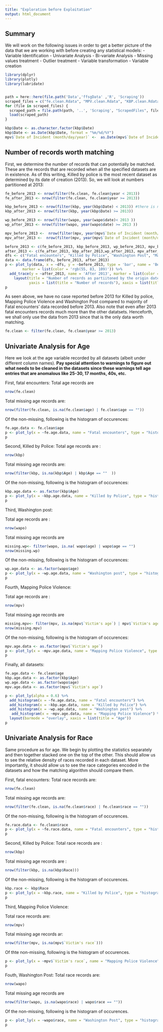 ```yaml
---
title: "Exploration before Exploitation"
output: html_document
---
```

## Summary ##
We will work on the following issues in order to get a
better picture of the data that we are working with before
creating any statistical models:
  - Variable Identification
  - Univariate Analysis
  - Bi-variate Analysis
  - Missing values treatment
  - Outlier treatment
  - Variable transformation
  - Variable creation

```r
library(dplyr)
library(plotly)
library(lubridate)


path = here::here(file.path('Data','ffsgData' ,'R', 'Scraping'))
scraped_files = c("fe.clean.Rdata", "MPV.clean.Rdata", "KBP.clean.Rdata", "WaPo.clean.Rdata")
for (file in scraped_files) {
  scraped_path = file.path(path, '..', 'Scraping', "ScrapedFiles", file)
  load(scraped_path)
}

kbp$Date <- as.character.factor(kbp$Date)
kbp$Date <- as.Date(kbp$Date, format = "%m/%d/%Y")
mpv$`Date of Incident (month/day/year)` <-  as.Date(mpv$`Date of Incident (month/day/year)`)


```

 
<!--  it is already cleaned
## Exploration cleaning (must be in trivial amounts only here) ## -->
<!-- Remove the non-police killings from Fatal encounters   -->
<!-- ```{r} -->
<!-- #fe.clean <- filter(fe.clean, fe.clean$kbp.filter == "killed by police") -->
<!-- ``` -->

## Number of records worth matching ##
First, we determine the number of records that can potentially be matched. These are the records that are
recorded when all the specified datasets are in existence. As of this writing, Killed by police is the most
recent dataset as determined by its date of creation (2013). So, we will look at numbers partitioned at 2013:
```r
fe_before_2013 <- nrow(filter(fe.clean, fe.clean$year < 2013))
fe_after_2013 <- nrow(filter(fe.clean, fe.clean$year >= 2013))

kbp_before_2013 <- nrow(filter(kbp, year(kbp$Date) < 2013)) #there is no year column
kbp_after_2013 <- nrow(filter(kbp, year(kbp$Date) >= 2013))

wp_before_2013 <- nrow(filter(wapo, year(wapo$date)< 2013 ))
wp_after_2013 <- nrow(filter(wapo, year(wapo$date) >= 2013 ))

mpv_before_2013 <-  nrow(filter(mpv, year(mpv$`Date of Incident (month/day/year)`)< 2013 ))
mpv_after_2013 <-  nrow(filter(mpv, year(mpv$`Date of Incident (month/day/year)`) >= 2013 ))

before_2013 <- c(fe_before_2013, kbp_before_2013, wp_before_2013, mpv_before_2013 )
after_2013 <- c(fe_after_2013, kbp_after_2013,wp_after_2013, mpv_after_2013)
dfs <- c("Fatal encounters", "Killed by Police", "Washington Post", "Mapping Police Violence")
data <- data.frame(dfs, before_2013, after_2013)
p <- plot_ly(data, x = ~dfs, y = ~before_2013, type = 'bar', name = 'Before 2013',
        marker = list(color = 'rgb(55, 83, 109)')) %>%
  add_trace(y = ~after_2013, name = 'After 2013', marker = list(color = 'rgb(26, 118, 255)')) %>%
    layout(title = "Number of records as partiitoned by the origin date of most recently created dataset",
           yaxis = list(title = "Number of records"), xaxis = list(title = "Dataset"), barmode = 'group', bargap = 0.15)
p
```
As seen above, we have no case reported before 2013 for Killed by police, Mapping Police Violence and Washington Post  compared to majority of Fatal encounters' data recorded before 2013. Also note that even after 2013 fatal encounters records much more than the other datatsets. Henceforth, we shall only use the data from 2013 since that is the only data worth matching.

```r
fe.clean <- filter(fe.clean, fe.clean$year >= 2013)
```

## Univariate Analysis for Age ##
Here we look at the age variable recorded by all datasets (albeit under different column names). **Pay special attention to warnings to figure out what needs to be cleaned in the datasets since these warnings tell age entries that are anomalous like 25-30, 17 months, 40s, etc.**

First, fatal encounters:
Total age records are 
```r
nrow(fe.clean)
```


Total missing age records are: 
```r
nrow(filter(fe.clean, is.na(fe.clean$age) | fe.clean$age == ""))
```
 
 
Of the non-missing, following is the histogram of occurences:
```r
fe.age.data <- fe.clean$age
p <- plot_ly(x = ~fe.age.data, name = "Fatal encounters", type = "histogram")
p
```

Second, Killed by Police:
Total age records are :
```r
nrow(kbp)
```


Total missing age records are:
```r
nrow(filter(kbp, is.na(kbp$Age) | kbp$Age == ""  ))
```



Of the non-missing, following is the histogram of occurences:
```r
kbp.age.data <- as.factor(kbp$Age)
p <- plot_ly(x = ~kbp.age.data, name = "Killed by Police", type = "histogram")
p
```

Third, Washington post:

Total age records are :

```r
nrow(wapo)
```

Total missing age records are
```r
missing.wp<- filter(wapo, is.na( wapo$age) | wapo$age == "")
nrow(missing.wp)
```

Of the non-missing, following is the histogram of occurences:
```r
wp.age.data <- as.factor(wapo$age)
p <- plot_ly(x = ~wp.age.data, name = "Washington post", type = "histogram")
p
```


Fourth, Mapping Police Violence:

Total age records are :

```r
nrow(mpv)
```


Total missing age records are
```r
missing.mpv<- filter(mpv, is.na(mpv$`Victim's age`) | mpv$`Victim's age` == "")
nrow(missing.mpv)
```


Of the non-missing, following is the histogram of occurences:
```r
mpv.age.data <- as.factor(mpv$`Victim's age`)
p <- plot_ly(x = ~mpv.age.data, name = "Mapping Police Violence", type = "histogram")
p
```


Finally, all datasets:
```r

fe.age.data <- fe.clean$age
kbp.age.data <- as.factor(kbp$Age)
wp.age.data <- as.factor(wapo$age)
mpv.age.data <- as.factor(mpv$`Victim's age`)

p <- plot_ly(alpha = 0.6) %>%
  add_histogram(x = ~fe.age.data, name = "Fatal encounters") %>%
  add_histogram(x = ~kbp.age.data, name = "Killed by Police") %>%
  add_histogram(x = ~wp.age.data, name = "Washington post") %>%
   add_histogram(x = ~mpv.age.data, name = "Mapping Police Violence") %>%
  layout(barmode = "overlay", xaxis = list(title = "Age"))
p
```


## Univariate Analysis for Race ##
Same procedure as for age. We begin by plotting the statistics separately and then together stacked one on the top of the other.
This should allow us to see the relative density of races recorded in each dataset. More importantly, it should allow us to see the race categories encoded in the datasets and how the matching algorithm should compare them.

First, fatal encounters:
Total race records are:
```r
nrow(fe.clean)
```



Total missing age records are:
```r
nrow(filter(fe.clean, is.na(fe.clean$race) | fe.clean$race == ""))
```


Of the non-missing, following is the histogram of occurences.
```r
fe.race.data <- fe.clean$race
p <- plot_ly(x = ~fe.race.data, name = "Fatal encounters", type = "histogram")
p
```


Second, Killed by Police:
Total race records are : 
```r
nrow(kbp)
```


Total missing age records are :
```r
nrow(filter(kbp, is.na(kbp$Race)))
```



Of the non-missing, following is the histogram of occurences.
```r
kbp.race <- kbp$Race
p <- plot_ly(x = ~kbp.race, name = "Killed by Police", type = "histogram")
p
```


Third, Mapping Police Violence:

Total race records are:
```r
nrow(mpv)
```

Total missing age records ar:
```r
nrow(filter(mpv, is.na(mpv$`Victim's race`)))
```


Of thte non-missing, following is the histogram of occurences.
```r
p <- plot_ly(x = ~mpv$`Victim's race`, name = "Mapping Police Violence", type = "histogram")
p
```


Fouth, Washington Post:
Total race records are:
```r
nrow(wapo)
```

Total missing age records are
```r
nrow(filter(wapo, is.na(wapo$race) | wapo$race == ""))
```

Of the non-missing, following is the histogram of occurences.
```r
p <- plot_ly(x = ~wapo$race, name = "Washington Post", type = "histogram")
p
```





<!-- TODO: -->
<!-- - general missingness -->
<!-- - missing density by date -->
<!-- - Relationship between variables -->
<!-- - Variable transformation -->

<!-- ----- Handle missing data??? ------ use the previous model ------ predict and analyze ----- Merging???? -->
